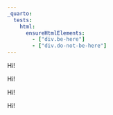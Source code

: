 ```yaml
---
_quarto:
  tests:
    html:
      ensureHtmlElements:
        - ["div.be-here"]
        - ["div.do-not-be-here"]
---
```


::: {.content-hidden unless-format="html"}

::: {.be-here}

Hi!

:::

:::

::: {.content-hidden when-format="html"}

::: {.do-not-be-here}

Hi!

:::

:::

::: {.content-visible unless-format="html"}

::: {.do-not-be-here}

Hi!

:::

:::

::: {.content-visible when-format="html"}

::: {.be-here}

Hi!

:::

:::
